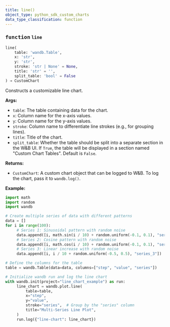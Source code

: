 ```yaml
---
title: line()
object_type: python_sdk_custom_charts
data_type_classification: function
---
```


<Card title="View the source code" href="https://github.com/wandb/wandb/blob/main/wandb/plot/line.py" icon="github"/>




### <kbd>function</kbd> `line`

```python
line(
    table: 'wandb.Table',
    x: 'str',
    y: 'str',
    stroke: 'str | None' = None,
    title: 'str' = '',
    split_table: 'bool' = False
) → CustomChart
```

Constructs a customizable line chart. 



**Args:**
 
 - `table`:   The table containing data for the chart. 
 - `x`:  Column name for the x-axis values. 
 - `y`:  Column name for the y-axis values. 
 - `stroke`:  Column name to differentiate line strokes (e.g., for  grouping lines). 
 - `title`:  Title of the chart. 
 - `split_table`:  Whether the table should be split into a separate section  in the W&B UI. If `True`, the table will be displayed in a section named  "Custom Chart Tables". Default is `False`. 



**Returns:**
 
 - `CustomChart`:  A custom chart object that can be logged to W&B. To log the  chart, pass it to `wandb.log()`. 



**Example:**
 

```python
import math
import random
import wandb

# Create multiple series of data with different patterns
data = []
for i in range(100):
     # Series 1: Sinusoidal pattern with random noise
     data.append([i, math.sin(i / 10) + random.uniform(-0.1, 0.1), "series_1"])
     # Series 2: Cosine pattern with random noise
     data.append([i, math.cos(i / 10) + random.uniform(-0.1, 0.1), "series_2"])
     # Series 3: Linear increase with random noise
     data.append([i, i / 10 + random.uniform(-0.5, 0.5), "series_3"])

# Define the columns for the table
table = wandb.Table(data=data, columns=["step", "value", "series"])

# Initialize wandb run and log the line chart
with wandb.init(project="line_chart_example") as run:
     line_chart = wandb.plot.line(
         table=table,
         x="step",
         y="value",
         stroke="series",  # Group by the "series" column
         title="Multi-Series Line Plot",
     )
     run.log({"line-chart": line_chart})
``` 

